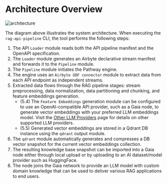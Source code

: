 # Architecture Overview

![architecture](https://raw.githubusercontent.com/raid-guild/gaianet-rag-api-pipeline/refs/heads/main/docs/public/architecture.png)

The diagram above illustrates the system architecture. When executing the `rag-api-pipeline` CLI, the tool performs the following steps:

1. The API `Loader` module reads both the API pipeline manifest and the OpenAPI specification.
2. The `Loader` module generates an Airbyte declarative stream manifest and forwards it to the `Pipeline` module.
3. The `Pipeline` module initiates the Pathway engine.
4. The engine uses an `Airbyte UDF connector` module to extract data from each API endpoint as independent streams.
5. Extracted data flows through the RAG pipeline stages: stream preprocessing, data normalization, data partitioning and chunking, and feature embeddings generation.
    - (5.4) The `Feature Embeddings` generation module can be configured to use an OpenAI-compatible API provider, such as a Gaia node, to generate vector embeddings with your preferred LLM embeddings model. Visit the [Other LLM Providers](/cli/other-llm-providers) page for details on other supported LLM providers.
    - (5.5) Generated vector embeddings are stored in a Qdrant DB instance using the `qdrant` output module.
6. The `qdrant` module automatically generates and compresses a DB vector snapshot for the current vector embeddings collection.
7. The resulting knowledge base snapshot can be imported into a Gaia node either through local upload or by uploading to an AI dataset/model provider such as HuggingFace.
8. The node joins the Gaia network to provide an LLM model with custom domain knowledge that can be used to deliver various RAG applications to end users.
